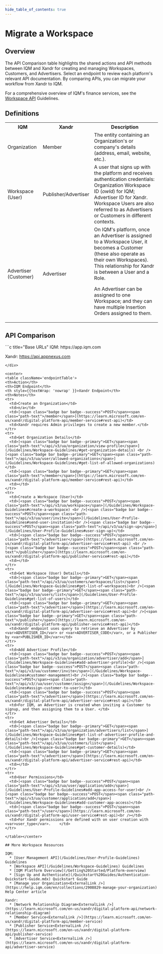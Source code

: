 ```yaml
---
hide_table_of_contents: true
---
```



# Migrate a Workspace

## Overview 

The API Comparison table highlights the shared actions and API methods between IQM and Xandr for creating and managing Workspaces, Customers, and Advertisers. Select an endpoint to review each platform's relevant API documentation. By comparing APIs, you can migrate your workflow from Xandr to IQM.

For a comprehensive overview of IQM's finance services, see the [Workspace API](/Guidelines/Workspace-Guidelines) Guidelines.

## Definitions

<center>
<table className='platformTable'>
<th>IQM</th>
<th>Xandr</th>
<th>Description</th>
<tr>
  <td>Organization</td>
  <td>Member</td>
  <td>The entity containing an Organization's or company's details (address, email, website, etc.).</td>
</tr>
<tr>
  <td>Workspace (User)</td>
  <td>Publisher/Advertiser</td>
  <td>A user that signs up with the platform and receives authentication credentials: Organization Workspace ID (<var>owId</var>) for IQM; Advertiser ID for Xandr. Workspace Users are also referred to as Advertisers or Customers in different contexts. </td>
</tr>
<tr>
  <td>Advertiser (Customer)</td>
  <td>Advertiser</td>
  <td>On IQM's platform, once an Advertiser is assigned to a Workspace User, it becomes a Customer (these also operate as their own Workspaces). This relationship for Xandr is between a User and a Role. <p />An Advertiser can be assigned to one Workspace; and they can have multiple Insertion Orders assigned to them.</td>
</tr>
</table></center>

## API Comparison

<div class="smallTable">
```c title="Base URLs"
  IQM: https://app.iqm.com
  
  Xandr: https://api.appnexus.com
```  
</div>

<center>
<table className='endpointTable'>
<th>Action</th>
<th>IQM Endpoint</th>
<th style={{textWrap: 'nowrap' }}>Xandr Endpoint</th>
<th>Notes</th>
<tr>
  <td>Create an Organization</td>
  <td>n/a</td>
  <td>[<span class="badge bar badge--success">POST</span><span class="path-text">/member</span>](https://learn.microsoft.com/en-us/xandr/digital-platform-api/member-service#rest-api)</td>
  <td>Xandr requires Admin privileges to create a new member.</td>
</tr>
<tr>
  <td>Get Organization Details</td>
  <td>[<span class="badge bar badge--primary">GET</span><span class="path-text">/api/v3/ua/organization/view-profile</span>](/Guidelines/Workspace-Guidelines/#get-organization-details) <br />[<span class="badge bar badge--primary">GET</span><span class="path-text">/api/v3/ua/user/allowed-organizations</span>](/Guidelines/Workspace-Guidelines/#get-list-of-allowed-organizations)</td>
  <td>[<span class="badge bar badge--primary">GET</span><span class="path-text">/member</span>](https://learn.microsoft.com/en-us/xandr/digital-platform-api/member-service#rest-api)</td>
  <td></td>
</tr>
<tr>
  <td>Create a Workspace (User)</td>
  <td>[<span class="badge bar badge--success">POST</span><span class="path-text">/api/v3/ua/workspace</span>](/Guidelines/Workspace-Guidelines#create-a-workspace) <br />[<span class="badge bar badge--success">POST</span><span class="path-text">/api/v3/ua/user/invite</span>](/Guidelines/User-Profile-Guidelines#send-user-invitation)<br />[<span class="badge bar badge--success">POST</span><span class="path-text">/api/v3/ua/sign-up</span>](/Guidelines/User-Profile-Guidelines#user-sign-up)</td>
  <td>[<span class="badge bar badge--success">POST</span><span class="path-text">/advertiser</span>](https://learn.microsoft.com/en-us/xandr/digital-platform-api/advertiser-service#rest-api) <br />[<span class="badge bar badge--success">POST</span><span class="path-text">/publisher</span>](https://learn.microsoft.com/en-us/xandr/digital-platform-api/publisher-service#rest-api)</td>
  <td></td>
</tr>
<tr>
  <td>Get Workspace (User) Details</td>
  <td>[<span class="badge bar badge--primary">GET</span><span class="path-text">/api/v3/ua/customers/workspaces/list</span>](/Guidelines/Workspace-Guidelines#get-list-of-workspaces)<br />[<span class="badge bar badge--primary">GET</span><span class="path-text">/api/v3/ua/users/list</span>](/Guidelines/User-Profile-Guidelines#get-list-of-users)</td>
  <td>[<span class="badge bar badge--primary">GET</span><span class="path-text">/advertiser</span>](https://learn.microsoft.com/en-us/xandr/digital-platform-api/advertiser-service#rest-api)<br />[<span class="badge bar badge--primary">GET</span><span class="path-text">/publisher</span>](https://learn.microsoft.com/en-us/xandr/digital-platform-api/publisher-service#rest-api)</td>
  <td>Xandr endpoint uses query to retrieve an Advertiser by <var>ADVERTISER_ID</var> or <var>ADVERTISER_CODE</var>, or a Publisher by <var>PUBLISHER_ID</var></td>
</tr>
<tr>
  <td>Add Advertiser Profile</td>
  <td>[<span class="badge bar badge--success">POST</span><span class="path-text">/api/v3/ua/organization/advertiser/add</span>](/Guidelines/Workspace-Guidelines#add-advertiser-profile)<br />[<span class="badge bar badge--success">POST</span><span class="path-text">/api/v3/ua/customer/invite</span>](/Guidelines/Workspace-Guidelines#customer-management)<br />[<span class="badge bar badge--success">POST</span><span class="path-text">/api/v3//ua/user/customer/assign</span>](/Guidelines/Workspace-Guidelines#assign-customer-to-user)</td>
  <td>[<span class="badge bar badge--success">POST</span><span class="path-text">/advertiser</span>](https://learn.microsoft.com/en-us/xandr/digital-platform-api/advertiser-service#rest-api)</td>
  <td>For IQM, an Advertiser is created when inviting a Customer to signup, and then assigning them to a User. </td>
</tr>
<tr>
  <td>Get Advertiser Details</td>
  <td>[<span class="badge bar badge--primary">GET</span><span class="path-text">/api/v3/ua/organization/advertisers/list</span>](/Guidelines/Workspace-Guidelines#get-list-of-advertiser-profile-and-details)<br />[<span class="badge bar badge--primary">GET</span><span class="path-text">/api/v3/ua/customers/list</span>](/Guidelines/Workspace-Guidelines#get-customer-details)</td>
  <td>[<span class="badge bar badge--primary">GET</span><span class="path-text">/advertiser</span>](https://learn.microsoft.com/en-us/xandr/digital-platform-api/advertiser-service#rest-api)</td>
  <td></td>
</tr>
<tr>
  <td>User Permissions</td>
  <td>[<span class="badge bar badge--success">POST</span><span class="path-text">/api/v3/ua/user/application/add</span>](/Guidelines/User-Profile-Guidelines#add-app-access-for-user)<br />[<span class="badge bar badge--success">POST</span><span class="path-text">/api/v3/ua/customer/application/add</span>](/Guidelines/Workspace-Guidelines#add-customer-app-access)</td>
  <td>[<span class="badge bar badge--success">POST</span><span class="path-text">/user</span>](https://learn.microsoft.com/en-us/xandr/digital-platform-api/user-service#rest-api)<br /></td>
  <td>For Xandr permissions are defined with on user creation with <var>user_type</var>.    </td>
</tr>

</table></center>

## More Workspace Resources 

IQM:
  * [User Management API](/Guidelines/User-Profile-Guidelines) Guidelines
  * [Workspace API](/Guidelines/Workspace-Guidelines) Guidelines
  * [IQM Platform Overview](/Getting%20Started/Platform-overview)
  * [Sign Up and Authenticate](/Quickstart%20Guides/Authentication-Quickstart-Guide.mdx) Quickstart Guide
  * [Manage your Organization<ExternalLink />](https://help.iqm.com/en/collections/2908829-manage-your-organization) Help Center article

Xandr: 
  * [Network Relationship Diagram<ExternalLink />](https://learn.microsoft.com/en-us/xandr/digital-platform-api/network-relationship-diagram)
  * [Member Service<ExternalLink />](https://learn.microsoft.com/en-us/xandr/digital-platform-api/member-service)
  * [Publisher Service<ExternalLink />](https://learn.microsoft.com/en-us/xandr/digital-platform-api/publisher-service)
  * [Advertiser Service<ExternalLink />](https://learn.microsoft.com/en-us/xandr/digital-platform-api/advertiser-service)
